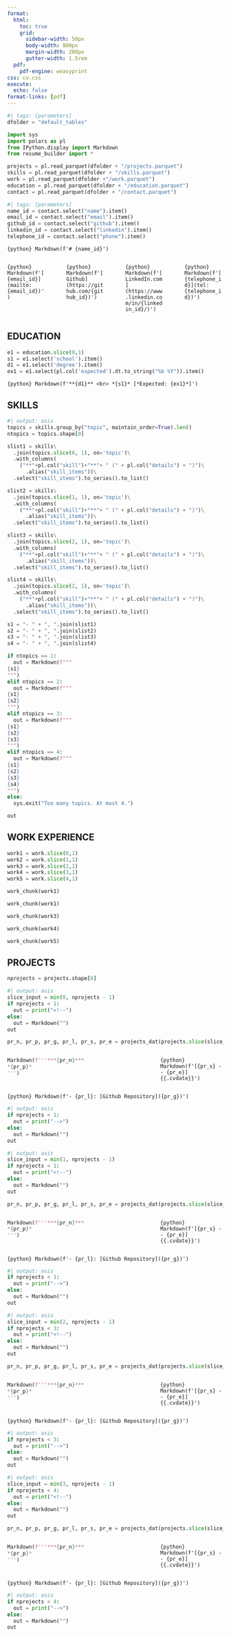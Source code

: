 ```yaml
---
format:
  html:
    toc: true
    grid:
      sidebar-width: 50px
      body-width: 800px
      margin-width: 200px
      gutter-width: 1.5rem
  pdf:
    pdf-engine: weasyprint
css: cv.css
execute:
  echo: false
format-links: [pdf]
---
```


```python
#| tags: [parameters]
dfolder = "default_tables"
```
```python
import sys
import polars as pl
from IPython.display import Markdown
from resume_builder import *

projects = pl.read_parquet(dfolder + "/projects.parquet")
skills = pl.read_parquet(dfolder + "/skills.parquet")
work = pl.read_parquet(dfolder +"/work.parquet")
education = pl.read_parquet(dfolder + "/education.parquet")
contact = pl.read_parquet(dfolder + "/contact.parquet")

```

```python
#| tags: [parameters]
name_id = contact.select("name").item()
email_id = contact.select("email").item()
github_id = contact.select("github").item()
linkedin_id = contact.select("linkedin").item()
telephone_id = contact.select("phone").item()
```


`{python} Markdown(f'# {name_id}')`


:::: {.columns}

::: {.column width="22%"}
`{python} Markdown(f'[{email_id}](mailto:{email_id})')`
:::

::: {.column width="1%"}
:::

::: {.column width="22%"}
`{python} Markdown(f'[Github](https://github.com/{github_id})')`
:::

::: {.column width="1%"}
:::

::: {.column width="22%"}
`{python} Markdown(f'[LinkedIn.com](https://www.linkedin.com/in/{linkedin_id}/)')`
:::

::: {.column width="1%"}
:::


::: {.column width="22%"}
`{python} Markdown(f'[{telephone_id}](tel:{telephone_id})')`
:::


::::


## EDUCATION

```python
e1 = education.slice(0,1)
s1 = e1.select('school').item()
d1 = e1.select('degree').item()
ex1 = e1.select(pl.col('expected').dt.to_string("%b %Y")).item()
```

`{python} Markdown(f'**{d1}** <br> *{s1}* [*Expected: {ex1}*]')`{.cvdate}


## SKILLS

```python
#| output: asis
topics = skills.group_by("topic", maintain_order=True).len()
ntopics = topics.shape[0]

slist1 = skills\
  .join(topics.slice(0, 1), on='topic')\
  .with_columns(
    ("**"+pl.col("skill")+"**"+ " (" + pl.col("details") + ")")\
      .alias("skill_items"))\
  .select("skill_items").to_series().to_list()

slist2 = skills\
  .join(topics.slice(1, 1), on='topic')\
  .with_columns(
    ("**"+pl.col("skill")+"**"+ " (" + pl.col("details") + ")")\
      .alias("skill_items"))\
  .select("skill_items").to_series().to_list()

slist3 = skills\
  .join(topics.slice(2, 1), on='topic')\
  .with_columns(
    ("**"+pl.col("skill")+"**"+ " (" + pl.col("details") + ")")\
      .alias("skill_items"))\
  .select("skill_items").to_series().to_list()

slist4 = skills\
  .join(topics.slice(2, 1), on='topic')\
  .with_columns(
    ("**"+pl.col("skill")+"**"+ " (" + pl.col("details") + ")")\
      .alias("skill_items"))\
  .select("skill_items").to_series().to_list()

s1 = "- " + ", ".join(slist1)
s2 = "- " + ", ".join(slist2)
s3 = "- " + ", ".join(slist3)
s4 = "- " + ", ".join(slist4)

if ntopics == 1:
  out = Markdown(f"""
{s1}
""")
elif ntopics == 2:
  out = Markdown(f"""
{s1}
{s2}
""")
elif ntopics == 3:
  out = Markdown(f"""
{s1}
{s2}
{s3}
""")
elif ntopics == 4:
  out = Markdown(f"""
{s1}
{s2}
{s3}
{s4}
""")
else:
  sys.exit("Too many topics. At most 4.")

out
```

## WORK EXPERIENCE

```python
work1 = work.slice(0,1)
work2 = work.slice(1,1)
work3 = work.slice(2,1)
work4 = work.slice(3,1)
work5 = work.slice(4,1)
```


```python
work_chunk(work1)
```

```python
work_chunk(work1)
```

```python
work_chunk(work3)
```

```python
work_chunk(work4)
```

```python
work_chunk(work5)
```

## PROJECTS
```python
nprojects = projects.shape[0]
```

<!-- project 1 -->

```python
#| output: asis
slice_input = min(0, nprojects - 1)
if nprojects < 1:
  out = print("<!--")
else:
  out = Markdown("")
out
```
```python
pr_n, pr_p, pr_g, pr_l, pr_s, pr_e = projects_dat(projects.slice(slice_input, 1))
```

:::: {.columns #vtop}
::: {.column width="68%"}

```python
Markdown(f'''***{pr_n}***   
*{pr_p}*
''')
```
:::

::: {.column width="30%"}
`{python} Markdown(f'[{pr_s} -- {pr_e}]{{.cvdate}}')`
:::
:::

`{python} Markdown(f'- {pr_l}: [Github Repository]({pr_g})')`

```python
#| output: asis
if nprojects < 1:
  out = print("-->")
else:
  out = Markdown("")
out
```

<!-- project 2 -->

```python
#| output: asis
slice_input = min(1, nprojects - 1)
if nprojects < 1:
  out = print("<!--")
else:
  out = Markdown("")
out
```
```python
pr_n, pr_p, pr_g, pr_l, pr_s, pr_e = projects_dat(projects.slice(slice_input, 1))
```

:::: {.columns #vtop}
::: {.column width="68%"}

```python
Markdown(f'''***{pr_n}***   
*{pr_p}*
''')
```
:::

::: {.column width="30%"}
`{python} Markdown(f'[{pr_s} -- {pr_e}]{{.cvdate}}')`
:::
:::

`{python} Markdown(f'- {pr_l}: [Github Repository]({pr_g})')`

```python
#| output: asis
if nprojects < 1:
  out = print("-->")
else:
  out = Markdown("")
out
```

<!-- project 3 -->

```python
#| output: asis
slice_input = min(2, nprojects - 1)
if nprojects < 3:
  out = print("<!--")
else:
  out = Markdown("")
out
```
```python
pr_n, pr_p, pr_g, pr_l, pr_s, pr_e = projects_dat(projects.slice(slice_input, 1))
```

:::: {.columns #vtop}
::: {.column width="68%"}

```python
Markdown(f'''***{pr_n}***   
*{pr_p}*
''')
```
:::

::: {.column width="30%"}
`{python} Markdown(f'[{pr_s} -- {pr_e}]{{.cvdate}}')`
:::
:::

`{python} Markdown(f'- {pr_l}: [Github Repository]({pr_g})')`

```python
#| output: asis
if nprojects < 3:
  out = print("-->")
else:
  out = Markdown("")
out
```


<!-- project 4 -->

```python
#| output: asis
slice_input = min(3, nprojects - 1)
if nprojects < 4:
  out = print("<!--")
else:
  out = Markdown("")
out
```
```python
pr_n, pr_p, pr_g, pr_l, pr_s, pr_e = projects_dat(projects.slice(slice_input, 1))
```

:::: {.columns #vtop}
::: {.column width="68%"}

```python
Markdown(f'''***{pr_n}***   
*{pr_p}*
''')
```
:::

::: {.column width="30%"}
`{python} Markdown(f'[{pr_s} -- {pr_e}]{{.cvdate}}')`
:::
:::

`{python} Markdown(f'- {pr_l}: [Github Repository]({pr_g})')`

```python
#| output: asis
if nprojects < 4:
  out = print("-->")
else:
  out = Markdown("")
out
```



<!-- ::: {.print-only .contact-block}

::: -->

<!-- ## WORK EXPERIENCE{style="page-break-before: always"} -->

<!-- ::: {.no-print}
::: -->

<!-- ::: {.print-only}
## References
Available upon request
::: -->


